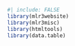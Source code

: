 ```r
#| include: FALSE
library(mlr3website)
library(mlr3misc)
library(htmltools)
library(data.table)
```
